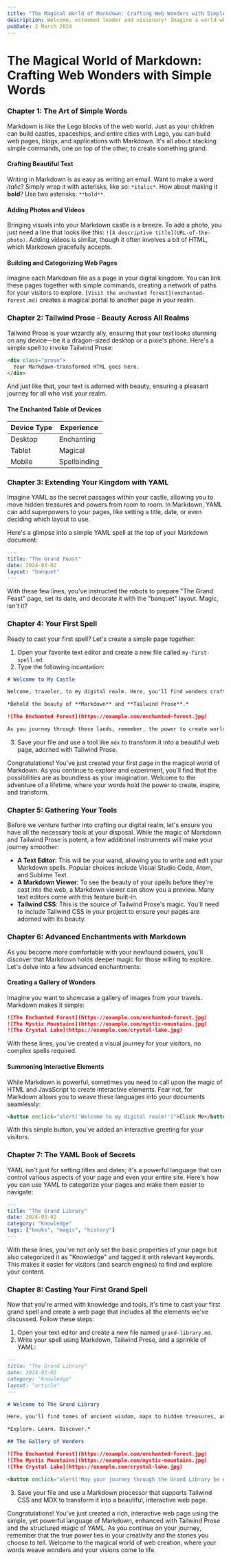 ```yaml
---
title: "The Magical World of Markdown: Crafting Web Wonders with Simple Words"
description: Welcome, esteemed leader and visionary! Imagine a world where creating beautiful web applications is as simple as writing a story. A world where even your children can join in the fun, crafting their own digital adventures. This isn't a fantasy—it's the reality offered by Markdown, a magical language that transforms plain words into stunning web pages, understood by humans and robots alike. Let's embark on a journey to explore this world, starting with the enchanting realm of Tailwind Prose, which makes your text look beautiful on any device, right from the start.
pubDate: 2 March 2024
---
```

# The Magical World of Markdown: Crafting Web Wonders with Simple Words

### Chapter 1: The Art of Simple Words

Markdown is like the Lego blocks of the web world. Just as your children can build castles, spaceships, and entire cities with Lego, you can build web pages, blogs, and applications with Markdown. It's all about stacking simple commands, one on top of the other, to create something grand.

#### Crafting Beautiful Text

Writing in Markdown is as easy as writing an email. Want to make a word *italic*? Simply wrap it with asterisks, like so: `*italic*`. How about making it **bold**? Use two asterisks: `**bold**`.

#### Adding Photos and Videos

Bringing visuals into your Markdown castle is a breeze. To add a photo, you just need a line that looks like this: `![A descriptive title](URL-of-the-photo)`. Adding videos is similar, though it often involves a bit of HTML, which Markdown gracefully accepts.

#### Building and Categorizing Web Pages

Imagine each Markdown file as a page in your digital kingdom. You can link these pages together with simple commands, creating a network of paths for your visitors to explore. `[Visit the enchanted forest](enchanted-forest.md)` creates a magical portal to another page in your realm.

### Chapter 2: Tailwind Prose - Beauty Across All Realms

Tailwind Prose is your wizardly ally, ensuring that your text looks stunning on any device—be it a dragon-sized desktop or a pixie's phone. Here's a simple spell to invoke Tailwind Prose:

```html
<div class="prose">
  Your Markdown-transformed HTML goes here.
</div>
```

And just like that, your text is adorned with beauty, ensuring a pleasant journey for all who visit your realm. 

#### The Enchanted Table of Devices

| Device Type | Experience |
|-------------|------------|
| Desktop     | Enchanting |
| Tablet      | Magical    |
| Mobile      | Spellbinding |

### Chapter 3: Extending Your Kingdom with YAML

Imagine YAML as the secret passages within your castle, allowing you to move hidden treasures and powers from room to room. In Markdown, YAML can add superpowers to your pages, like setting a title, date, or even deciding which layout to use.

Here's a glimpse into a simple YAML spell at the top of your Markdown document:

```yaml
---
title: "The Grand Feast"
date: 2024-03-02
layout: "banquet"
---
```

With these few lines, you've instructed the robots to prepare "The Grand Feast" page, set its date, and decorate it with the "banquet" layout. Magic, isn't it?

### Chapter 4: Your First Spell

Ready to cast your first spell? Let's create a simple page together:

1. Open your favorite text editor and create a new file called `my-first-spell.md`.
2. Type the following incantation:

```markdown
# Welcome to My Castle

Welcome, traveler, to my digital realm. Here, you'll find wonders crafted with the simplest of words.

*Behold the beauty of **Markdown** and **Tailwind Prose**.*

![The Enchanted Forest](https://example.com/enchanted-forest.jpg)

As you journey through these lands, remember, the power to create worlds lies within your words.
```

3. Save your file and use a tool like `mdx` to transform it into a beautiful web page, adorned with Tailwind Prose.

Congratulations! You've just created your first page in the magical world of Markdown. As you continue to explore and experiment, you'll find that the possibilities are as boundless as your imagination. Welcome to the adventure of a lifetime, where your words hold the power to create, inspire, and transform.

### Chapter 5: Gathering Your Tools

Before we venture further into crafting our digital realm, let's ensure you have all the necessary tools at your disposal. While the magic of Markdown and Tailwind Prose is potent, a few additional instruments will make your journey smoother:

- **A Text Editor**: This will be your wand, allowing you to write and edit your Markdown spells. Popular choices include Visual Studio Code, Atom, and Sublime Text.
- **A Markdown Viewer**: To see the beauty of your spells before they're cast into the web, a Markdown viewer can show you a preview. Many text editors come with this feature built-in.
- **Tailwind CSS**: This is the source of Tailwind Prose's magic. You'll need to include Tailwind CSS in your project to ensure your pages are adorned with its beauty.

### Chapter 6: Advanced Enchantments with Markdown

As you become more comfortable with your newfound powers, you'll discover that Markdown holds deeper magic for those willing to explore. Let's delve into a few advanced enchantments:

#### Creating a Gallery of Wonders

Imagine you want to showcase a gallery of images from your travels. Markdown makes it simple:

```markdown
![The Enchanted Forest](https://example.com/enchanted-forest.jpg)
![The Mystic Mountains](https://example.com/mystic-mountains.jpg)
![The Crystal Lake](https://example.com/crystal-lake.jpg)
```

With these lines, you've created a visual journey for your visitors, no complex spells required.

#### Summoning Interactive Elements

While Markdown is powerful, sometimes you need to call upon the magic of HTML and JavaScript to create interactive elements. Fear not, for Markdown allows you to weave these languages into your documents seamlessly:

```markdown
<button onclick="alert('Welcome to my digital realm!')">Click Me</button>
```

With this simple button, you've added an interactive greeting for your visitors.

### Chapter 7: The YAML Book of Secrets

YAML isn't just for setting titles and dates; it's a powerful language that can control various aspects of your page and even your entire site. Here's how you can use YAML to categorize your pages and make them easier to navigate:

```yaml
---
title: "The Grand Library"
date: 2024-03-02
category: "Knowledge"
tags: ["books", "magic", "history"]
---
```

With these lines, you've not only set the basic properties of your page but also categorized it as "Knowledge" and tagged it with relevant keywords. This makes it easier for visitors (and search engines) to find and explore your content.

### Chapter 8: Casting Your First Grand Spell

Now that you're armed with knowledge and tools, it's time to cast your first grand spell and create a web page that includes all the elements we've discussed. Follow these steps:

1. Open your text editor and create a new file named `grand-library.md`.
2. Write your spell using Markdown, Tailwind Prose, and a sprinkle of YAML:

```markdown
---
title: "The Grand Library"
date: 2024-03-02
category: "Knowledge"
layout: "article"
---

# Welcome to The Grand Library

Here, you'll find tomes of ancient wisdom, maps to hidden treasures, and scrolls of powerful spells.

*Explore. Learn. Discover.*

## The Gallery of Wonders

![The Enchanted Forest](https://example.com/enchanted-forest.jpg)
![The Mystic Mountains](https://example.com/mystic-mountains.jpg)
![The Crystal Lake](https://example.com/crystal-lake.jpg)

<button onclick="alert('May your journey through the Grand Library be enlightening!')">Greet the Librarian</button>
```

3. Save your file and use a Markdown processor that supports Tailwind CSS and MDX to transform it into a beautiful, interactive web page.

Congratulations! You've just created a rich, interactive web page using the simple, yet powerful language of Markdown, enhanced with Tailwind Prose and the structured magic of YAML. As you continue on your journey, remember that the true power lies in your creativity and the stories you choose to tell. Welcome to the magical world of web creation, where your words weave wonders and your visions come to life.